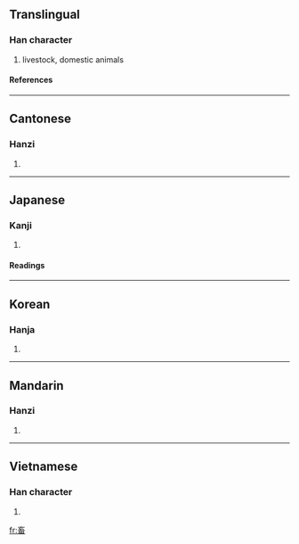 ==Translingual==
===Han character===
{{Han char|rn=102|rad=田|as=05|sn=10|four=0060<sub>3</sub>|canj=卜女戈田 (YVIW)}}
# livestock, domestic animals
====References====
{{Han ref|kx=0761.120|dkj=21814|dj=1171.050|hdz=42538.040|uh=755C|ud=30044|bh=AF62|bd=44898}}
----
==Cantonese==
===Hanzi===
{{yue-hanzi|jyut=|y=chuk1}}
# {{defn|Cantonese}}
----
==Japanese==
===Kanji===
{{ja-kanji|grade=c|rs=田05}}
# {{defn|Japanese}} 
====Readings====
{{ja-readings|on=[[ちく]] (chiku), [[きく]] (kiku), [[きゅう]] (kyū)|kun=[[たくわえる]] (takuwaeru), [[やしなう]] (yashinau), [[かう]] (kau)}}
----
==Korean==
===Hanja===
{{ko-hanja|hangeul=[[축]], [[휵]]|eumhun=|rv=chuk, hyuk|mr=ch'uk, hyuk|y=chwuk, hyuk}}
# {{defn|Korean}}
----
==Mandarin==
===Hanzi===
{{cmn-hanzi|pin=[[chù]] (chu4)|wg=ch'u<sup>4</sup>}}
# {{defn|Mandarin}}
----
==Vietnamese==
===Han character===
{{vi-hantu|chuỗi}}
# {{defn|Vietnamese}}

[[fr:畜]]